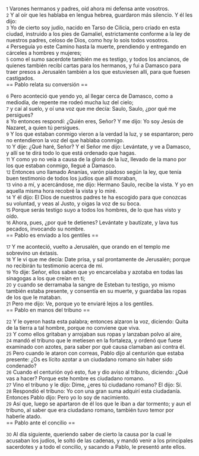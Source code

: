 {{anchor|1}} <small>1</small> Varones hermanos y padres, oíd ahora mi defensa ante vosotros.<br>
{{anchor|2}} <small>2</small> Y al oír que les hablaba en lengua hebrea, guardaron más silencio. Y él les dijo:<br>
{{anchor|3}} <small>3</small> Yo de cierto soy judío, nacido en Tarso de Cilicia, pero criado en esta ciudad, instruido a los pies de Gamaliel, estrictamente conforme a la ley de nuestros padres, celoso de Dios, como hoy lo sois todos vosotros.<br>
{{anchor|4}} <small>4</small> Perseguía yo este Camino hasta la muerte, prendiendo y entregando en cárceles a hombres y mujeres;<br>
{{anchor|5}} <small>5</small> como el sumo sacerdote también me es testigo, y todos los ancianos, de quienes también recibí cartas para los hermanos, y fui a Damasco para traer presos a Jerusalén también a los que estuviesen allí, para que fuesen castigados.<br>
== Pablo relata su conversión ==

{{anchor|6}} <small>6</small> Pero aconteció que yendo yo, al llegar cerca de Damasco, como a mediodía, de repente me rodeó mucha luz del cielo;<br>
{{anchor|7}} <small>7</small> y caí al suelo, y oí una voz que me decía: Saulo, Saulo, ¿por qué me persigues?<br>
{{anchor|8}} <small>8</small> Yo entonces respondí: ¿Quién eres, Señor? Y me dijo: Yo soy Jesús de Nazaret, a quien tú persigues.<br>
{{anchor|9}} <small>9</small> Y los que estaban conmigo vieron a la verdad la luz, y se espantaron; pero no entendieron la voz del que hablaba conmigo.<br>
{{anchor|10}} <small>10</small> Y dije: ¿Qué haré, Señor? Y el Señor me dijo: Levántate, y ve a Damasco, y allí se te dirá todo lo que está ordenado que hagas.<br>
{{anchor|11}} <small>11</small> Y como yo no veía a causa de la gloria de la luz, llevado de la mano por los que estaban conmigo, llegué a Damasco.<br>
{{anchor|12}} <small>12</small> Entonces uno llamado Ananías, varón piadoso según la ley, que tenía buen testimonio de todos los judíos que allí moraban,<br>
{{anchor|13}} <small>13</small> vino a mí, y acercándose, me dijo: Hermano Saulo, recibe la vista. Y yo en aquella misma hora recobré la vista y lo miré.<br>
{{anchor|14}} <small>14</small> Y él dijo: El Dios de nuestros padres te ha escogido para que conozcas su voluntad, y veas al Justo, y oigas la voz de su boca.<br>
{{anchor|15}} <small>15</small> Porque serás testigo suyo a todos los hombres, de lo que has visto y oído.<br>
{{anchor|16}} <small>16</small> Ahora, pues, ¿por qué te detienes? Levántate y bautízate, y lava tus pecados, invocando su nombre.<br>
== Pablo es enviado a los gentiles ==

{{anchor|17}} <small>17</small> Y me aconteció, vuelto a Jerusalén, que orando en el templo me sobrevino un éxtasis.<br>
{{anchor|18}} <small>18</small> Y le vi que me decía: Date prisa, y sal prontamente de Jerusalén; porque no recibirán tu testimonio acerca de mí.<br>
{{anchor|19}} <small>19</small> Yo dije: Señor, ellos saben que yo encarcelaba y azotaba en todas las sinagogas a los que creían en ti;<br>
{{anchor|20}} <small>20</small> y cuando se derramaba la sangre de Esteban tu testigo, yo mismo también estaba presente, y consentía en su muerte, y guardaba las ropas de los que le mataban.<br>
{{anchor|21}} <small>21</small> Pero me dijo: Ve, porque yo te enviaré lejos a los gentiles.<br>
== Pablo en manos del tribuno ==

{{anchor|22}} <small>22</small> Y le oyeron hasta esta palabra; entonces alzaron la voz, diciendo: Quita de la tierra a tal hombre, porque no conviene que viva.<br>
{{anchor|23}} <small>23</small> Y como ellos gritaban y arrojaban sus ropas y lanzaban polvo al aire,<br>
{{anchor|24}} <small>24</small> mandó el tribuno que le metiesen en la fortaleza, y ordenó que fuese examinado con azotes, para saber por qué causa clamaban así contra él.<br>
{{anchor|25}} <small>25</small> Pero cuando le ataron con correas, Pablo dijo al centurión que estaba presente: ¿Os es lícito azotar a un ciudadano romano sin haber sido condenado?<br>
{{anchor|26}} <small>26</small> Cuando el centurión oyó esto, fue y dio aviso al tribuno, diciendo: ¿Qué vas a hacer? Porque este hombre es ciudadano romano.<br>
{{anchor|27}} <small>27</small> Vino el tribuno y le dijo: Dime, ¿eres tú ciudadano romano? El dijo: Sí.<br>
{{anchor|28}} <small>28</small> Respondió el tribuno: Yo con una gran suma adquirí esta ciudadanía. Entonces Pablo dijo: Pero yo lo soy de nacimiento.<br>
{{anchor|29}} <small>29</small> Así que, luego se apartaron de él los que le iban a dar tormento; y aun el tribuno, al saber que era ciudadano romano, también tuvo temor por haberle atado.<br>
== Pablo ante el concilio ==

{{anchor|30}} <small>30</small> Al día siguiente, queriendo saber de cierto la causa por la cual le acusaban los judíos, le soltó de las cadenas, y mandó venir a los principales sacerdotes y a todo el concilio, y sacando a Pablo, le presentó ante ellos.<br>
